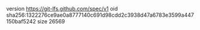 version https://git-lfs.github.com/spec/v1
oid sha256:1322276ce9ae0a8777140c691d98cdd2c3938d47a6783e3599a447150baf5242
size 26569
